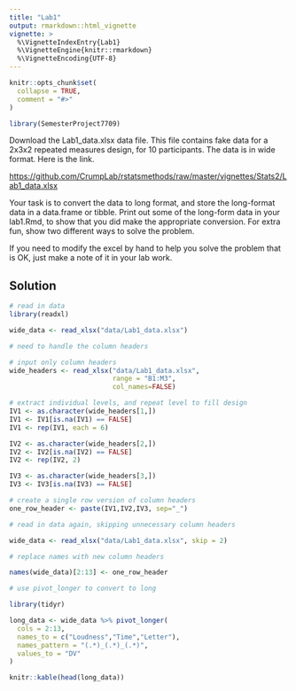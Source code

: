 ```yaml
---
title: "Lab1"
output: rmarkdown::html_vignette
vignette: >
  %\VignetteIndexEntry{Lab1}
  %\VignetteEngine{knitr::rmarkdown}
  %\VignetteEncoding{UTF-8}
---
```


```r
knitr::opts_chunk$set(
  collapse = TRUE,
  comment = "#>"
)
```

```r
library(SemesterProject7709)
```

Download the Lab1_data.xlsx data file. This file contains fake data for a 2x3x2 repeated measures design, for 10 participants. The data is in wide format. Here is the link.

<https://github.com/CrumpLab/rstatsmethods/raw/master/vignettes/Stats2/Lab1_data.xlsx>

Your task is to convert the data to long format, and store the long-format data in a data.frame or tibble. Print out some of the long-form data in your lab1.Rmd, to show that you did make the appropriate conversion. For extra fun, show two different ways to solve the problem.

If you need to modify the excel by hand to help you solve the problem that is OK, just make a note of it in your lab work.

## Solution

```r
# read in data
library(readxl)

wide_data <- read_xlsx("data/Lab1_data.xlsx")

# need to handle the column headers

# input only column headers
wide_headers <- read_xlsx("data/Lab1_data.xlsx",
                          range = "B1:M3", 
                          col_names=FALSE)

# extract individual levels, and repeat level to fill design
IV1 <- as.character(wide_headers[1,])
IV1 <- IV1[is.na(IV1) == FALSE]
IV1 <- rep(IV1, each = 6)

IV2 <- as.character(wide_headers[2,])
IV2 <- IV2[is.na(IV2) == FALSE]
IV2 <- rep(IV2, 2)

IV3 <- as.character(wide_headers[3,])
IV3 <- IV3[is.na(IV3) == FALSE]

# create a single row version of column headers
one_row_header <- paste(IV1,IV2,IV3, sep="_")

# read in data again, skipping unnecessary column headers

wide_data <- read_xlsx("data/Lab1_data.xlsx", skip = 2)

# replace names with new column headers 

names(wide_data)[2:13] <- one_row_header

# use pivot_longer to convert to long

library(tidyr)

long_data <- wide_data %>% pivot_longer(
  cols = 2:13,
  names_to = c("Loudness","Time","Letter"),
  names_pattern = "(.*)_(.*)_(.*)",
  values_to = "DV"
)

knitr::kable(head(long_data))
```




